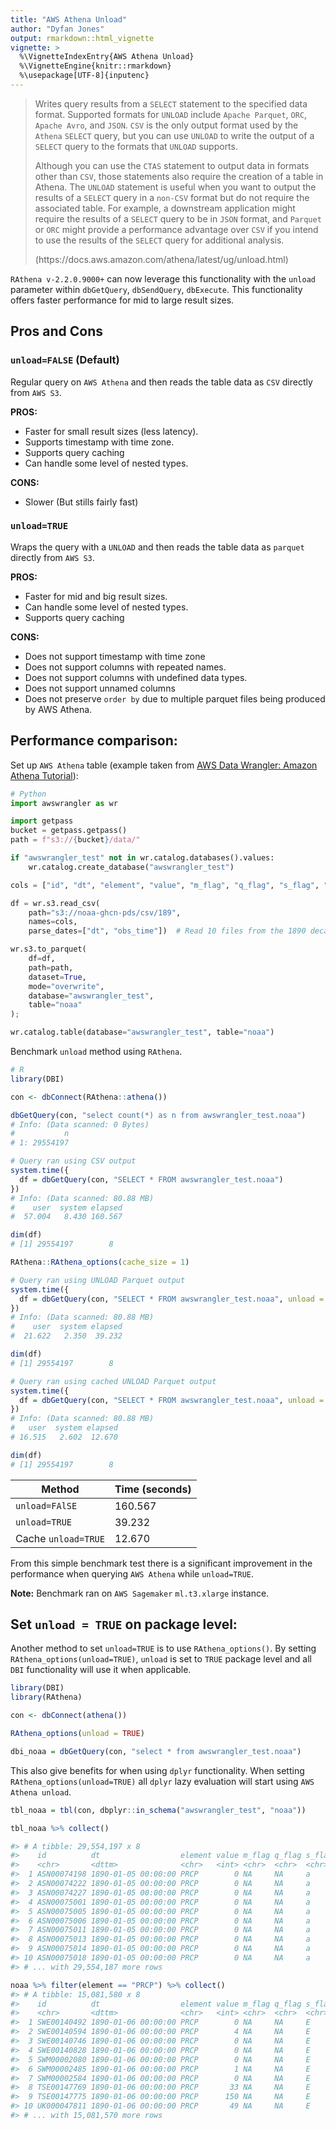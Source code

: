 ```yaml
---
title: "AWS Athena Unload"
author: "Dyfan Jones"
output: rmarkdown::html_vignette
vignette: >
  %\VignetteIndexEntry{AWS Athena Unload}
  %\VignetteEngine{knitr::rmarkdown}
  %\usepackage[UTF-8]{inputenc}
---
```


> Writes query results from a `SELECT` statement to the specified data format. Supported formats for `UNLOAD` include `Apache Parquet`, `ORC`, `Apache Avro`, and `JSON`. `CSV` is the only output format used by the `Athena` `SELECT` query, but you can use `UNLOAD` to write the output of a `SELECT` query to the formats that `UNLOAD` supports.
>
> Although you can use the `CTAS` statement to output data in formats other than `CSV`, those statements also require the creation of a table in Athena. The `UNLOAD` statement is useful when you want to output the results of a `SELECT` query in a `non-CSV` format but do not require the associated table. For example, a downstream application might require the results of a `SELECT` query to be in `JSON` format, and `Parquet` or `ORC` might provide a performance advantage over `CSV` if you intend to use the results of the `SELECT` query for additional analysis.
>
> (https://docs.aws.amazon.com/athena/latest/ug/unload.html)

`RAthena v-2.2.0.9000+` can now leverage this functionality with the `unload` parameter within `dbGetQuery`, `dbSendQuery`, `dbExecute`. This functionality offers faster performance for mid to large result sizes. 

## Pros and Cons
### **`unload=FALSE`** (Default)

Regular query on `AWS Athena` and then reads the table data as `CSV` directly from `AWS S3`.

**PROS:**

  * Faster for small result sizes (less latency).
  * Supports timestamp with time zone.
  * Supports query caching
  * Can handle some level of nested types.
  
**CONS:**

  * Slower (But stills fairly fast)

### **`unload=TRUE`**

Wraps the query with a `UNLOAD` and then reads the table data as `parquet` directly from `AWS S3`.

**PROS:**

  * Faster for mid and big result sizes.
  * Can handle some level of nested types.
  * Supports query caching
  
**CONS:**

  * Does not support timestamp with time zone
  * Does not support columns with repeated names.
  * Does not support columns with undefined data types.
  * Does not support unnamed columns
  * Does not preserve `order by` due to multiple parquet files being produced by AWS Athena.
  
## Performance comparison:

Set up `AWS Athena` table (example taken from [AWS Data Wrangler: Amazon Athena Tutorial](https://aws-data-wrangler.readthedocs.io/en/stable/tutorials/006%20-%20Amazon%20Athena.html)):

```python
# Python
import awswrangler as wr

import getpass
bucket = getpass.getpass()
path = f"s3://{bucket}/data/"

if "awswrangler_test" not in wr.catalog.databases().values:
    wr.catalog.create_database("awswrangler_test")

cols = ["id", "dt", "element", "value", "m_flag", "q_flag", "s_flag", "obs_time"]

df = wr.s3.read_csv(
    path="s3://noaa-ghcn-pds/csv/189",
    names=cols,
    parse_dates=["dt", "obs_time"])  # Read 10 files from the 1890 decade (~1GB)

wr.s3.to_parquet(
    df=df,
    path=path,
    dataset=True,
    mode="overwrite",
    database="awswrangler_test",
    table="noaa"
);

wr.catalog.table(database="awswrangler_test", table="noaa")
```

Benchmark `unload` method using `RAthena`.

```r
# R
library(DBI)

con <- dbConnect(RAthena::athena())

dbGetQuery(con, "select count(*) as n from awswrangler_test.noaa")
# Info: (Data scanned: 0 Bytes)
#           n
# 1: 29554197

# Query ran using CSV output
system.time({
  df = dbGetQuery(con, "SELECT * FROM awswrangler_test.noaa")
})
# Info: (Data scanned: 80.88 MB)
#    user  system elapsed
#  57.004   8.430 160.567 

dim(df)
# [1] 29554197        8

RAthena::RAthena_options(cache_size = 1)

# Query ran using UNLOAD Parquet output
system.time({
  df = dbGetQuery(con, "SELECT * FROM awswrangler_test.noaa", unload = T)
})
# Info: (Data scanned: 80.88 MB)
#    user  system elapsed 
#  21.622   2.350  39.232 

dim(df)
# [1] 29554197        8

# Query ran using cached UNLOAD Parquet output
system.time({
  df = dbGetQuery(con, "SELECT * FROM awswrangler_test.noaa", unload = T)
})
# Info: (Data scanned: 80.88 MB)
#   user  system elapsed 
# 16.515   2.602  12.670 

dim(df)
# [1] 29554197        8
```

Method|Time (seconds)
----|----
`unload=FAlSE`|160.567
`unload=TRUE`|39.232
Cache `unload=TRUE`|12.670

From this simple benchmark test there is a significant improvement in the performance when querying `AWS Athena` while `unload=TRUE`.

**Note:** Benchmark ran on `AWS Sagemaker` `ml.t3.xlarge` instance.

## Set `unload = TRUE` on package level:

Another method to set `unload=TRUE` is to use `RAthena_options()`. By setting `RAthena_options(unload=TRUE)`, `unload` is set to `TRUE` package level and all `DBI` functionality will use it when applicable.

```r
library(DBI)
library(RAthena)

con <- dbConnect(athena())

RAthena_options(unload = TRUE)

dbi_noaa = dbGetQuery(con, "select * from awswrangler_test.noaa")
````

This also give benefits for when using `dplyr` functionality. When setting `RAthena_options(unload=TRUE)` all `dplyr` lazy evaluation will start using `AWS Athena unload`.

```r
tbl_noaa = tbl(con, dbplyr::in_schema("awswrangler_test", "noaa"))

tbl_noaa %>% collect()

#> # A tibble: 29,554,197 x 8
#>    id          dt                  element value m_flag q_flag s_flag obs_time
#>    <chr>       <dttm>              <chr>   <int> <chr>  <chr>  <chr>  <chr>   
#>  1 ASN00074198 1890-01-05 00:00:00 PRCP        0 NA     NA     a      NA      
#>  2 ASN00074222 1890-01-05 00:00:00 PRCP        0 NA     NA     a      NA      
#>  3 ASN00074227 1890-01-05 00:00:00 PRCP        0 NA     NA     a      NA      
#>  4 ASN00075001 1890-01-05 00:00:00 PRCP        0 NA     NA     a      NA      
#>  5 ASN00075005 1890-01-05 00:00:00 PRCP        0 NA     NA     a      NA      
#>  6 ASN00075006 1890-01-05 00:00:00 PRCP        0 NA     NA     a      NA      
#>  7 ASN00075011 1890-01-05 00:00:00 PRCP        0 NA     NA     a      NA      
#>  8 ASN00075013 1890-01-05 00:00:00 PRCP        0 NA     NA     a      NA      
#>  9 ASN00075014 1890-01-05 00:00:00 PRCP        0 NA     NA     a      NA      
#> 10 ASN00075018 1890-01-05 00:00:00 PRCP        0 NA     NA     a      NA      
#> # ... with 29,554,187 more rows

noaa %>% filter(element == "PRCP") %>% collect()
#> # A tibble: 15,081,580 x 8
#>    id          dt                  element value m_flag q_flag s_flag obs_time
#>    <chr>       <dttm>              <chr>   <int> <chr>  <chr>  <chr>  <chr>   
#>  1 SWE00140492 1890-01-06 00:00:00 PRCP        0 NA     NA     E      NA      
#>  2 SWE00140594 1890-01-06 00:00:00 PRCP        4 NA     NA     E      NA      
#>  3 SWE00140746 1890-01-06 00:00:00 PRCP        0 NA     NA     E      NA      
#>  4 SWE00140828 1890-01-06 00:00:00 PRCP        0 NA     NA     E      NA      
#>  5 SWM00002080 1890-01-06 00:00:00 PRCP        0 NA     NA     E      NA      
#>  6 SWM00002485 1890-01-06 00:00:00 PRCP        1 NA     NA     E      NA      
#>  7 SWM00002584 1890-01-06 00:00:00 PRCP        0 NA     NA     E      NA      
#>  8 TSE00147769 1890-01-06 00:00:00 PRCP       33 NA     NA     E      NA      
#>  9 TSE00147775 1890-01-06 00:00:00 PRCP      150 NA     NA     E      NA      
#> 10 UK000047811 1890-01-06 00:00:00 PRCP       49 NA     NA     E      NA      
#> # ... with 15,081,570 more rows
```
